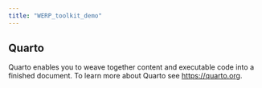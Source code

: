 ```yaml
---
title: "WERP_toolkit_demo"
---
```


## Quarto

Quarto enables you to weave together content and executable code into a finished document. To learn more about Quarto see <https://quarto.org>.
